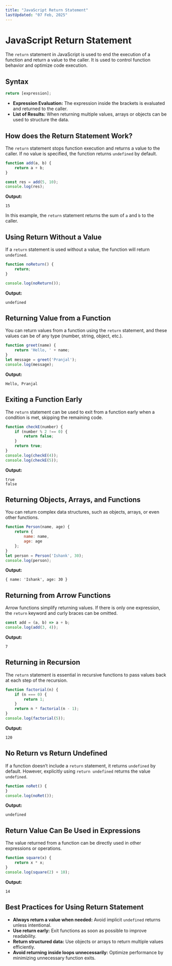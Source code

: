 ```yaml
---
title: "JavaScript Return Statement"
lastUpdated: "07 Feb, 2025"
---
```




# JavaScript Return Statement

The `return` statement in JavaScript is used to end the execution of a function and return a value to the caller. It is used to control function behavior and optimize code execution.

## Syntax

```javascript
return [expression];
```

- **Expression Evaluation:** The expression inside the brackets is evaluated and returned to the caller.
- **List of Results:** When returning multiple values, arrays or objects can be used to structure the data.

## How does the Return Statement Work?
The `return` statement stops function execution and returns a value to the caller. If no value is specified, the function returns `undefined` by default.

```javascript
function add(a, b) {
    return a + b;
}

const res = add(5, 10);
console.log(res);
```

**Output:**
```
15
```
In this example, the `return` statement returns the sum of `a` and `b` to the caller.

## Using Return Without a Value
If a `return` statement is used without a value, the function will return `undefined`.

```javascript
function noReturn() {
    return;
}

console.log(noReturn());
```

**Output:**
```
undefined
```

## Returning Value from a Function
You can return values from a function using the `return` statement, and these values can be of any type (number, string, object, etc.).

```javascript
function greet(name) {
    return 'Hello, ' + name;
}
let message = greet('Pranjal');
console.log(message);
```

**Output:**
```
Hello, Pranjal
```

## Exiting a Function Early
The `return` statement can be used to exit from a function early when a condition is met, skipping the remaining code.

```javascript
function checkE(number) {
    if (number % 2 !== 0) {
        return false;
    }
    return true;
}
console.log(checkE(4));
console.log(checkE(5));
```

**Output:**
```
true
false
```

## Returning Objects, Arrays, and Functions
You can return complex data structures, such as objects, arrays, or even other functions.

```javascript
function Person(name, age) {
    return {
        name: name,
        age: age
    };
}
let person = Person('Ishank', 30);
console.log(person);
```

**Output:**
```
{ name: 'Ishank', age: 30 }
```

## Returning from Arrow Functions
Arrow functions simplify returning values. If there is only one expression, the `return` keyword and curly braces can be omitted.

```javascript
const add = (a, b) => a + b;
console.log(add(3, 4));
```

**Output:**
```
7
```

## Returning in Recursion
The `return` statement is essential in recursive functions to pass values back at each step of the recursion.

```javascript
function factorial(n) {
    if (n === 0) {
        return 1;
    }
    return n * factorial(n - 1);
}
console.log(factorial(5));
```

**Output:**
```
120
```

## No Return vs Return Undefined
If a function doesn’t include a `return` statement, it returns `undefined` by default. However, explicitly using `return undefined` returns the value `undefined`.

```javascript
function noRet() {
}
console.log(noRet());
```

**Output:**
```
undefined
```

## Return Value Can Be Used in Expressions
The value returned from a function can be directly used in other expressions or operations.

```javascript
function square(x) {
    return x * x;
}
console.log(square(2) + 10);
```

**Output:**
```
14
```

## Best Practices for Using Return Statement
- **Always return a value when needed:** Avoid implicit `undefined` returns unless intentional.
- **Use return early:** Exit functions as soon as possible to improve readability.
- **Return structured data:** Use objects or arrays to return multiple values efficiently.
- **Avoid returning inside loops unnecessarily:** Optimize performance by minimizing unnecessary function exits.